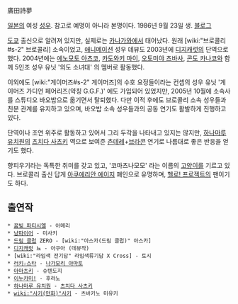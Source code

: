 廣田詩夢

[[일본]]의 여성 [[성우]]. 참고로 예명이 아니라 본명이다. 1986년 9월 23일 생. [http://hirotashion.jugem.jp/ 블로그]

[[도쿄]] 출신으로 알려져 있지만, 실제로는 [[카나가와]]에서 태어났다. 원래 [wiki:"브로콜리#s-2" 브로콜리] 소속이었고, [[애니메이션]] 성우 데뷰도 2003년에 [[디지캐럿]]의 단역으로 했다. 2004년에는 [[에노모토 아츠코]], [[카도와키 마이]], [[오토미야 츠바사]], [[콘도 카나코]]와 함께 5인조 성우 유닛 '외도 소녀대' 의 멤버로 활동했다.

이외에도 [wiki:"게이머즈#s-2" 게이머즈]의 수호 요정들이라는 컨셉의 성우 유닛 '게이머즈 가디언 페어리즈(약칭 G.G.F.)' 에도 가입되어 있었지만, 2005년 10월에 소속사를 스튜디오 바오밥으로 옮기면서 탈퇴했다. 다만 이적 후에도 브로콜리 소속 성우들과 친분 관계를 유지하고 있으며, 바오밥 소속 성우들과의 공동 연기도 활발하게 진행하고 있다.

단역이나 조연 위주로 활동하고 있어서 그리 두각을 나타내고 있지는 않지만, [[하나마루 유치원]]의 [[츠치다 사츠키]] 역으로 보여준 [[츤데레]]+[[브라콘]] 연기로 나름대로 좋은 반응을 얻기도 했다.

향피우기라는 독특한 취미를 갖고 있고, '코마츠나모모' 라는 이름의 [[고양이]]를 기르고 있다. 브로콜리 출신 답게 [[아쿠에리안 에이지]] 폐인으로 유명하며, [[헬로! 프로젝트]]의 팬이기도 하다.

== 출연작 ==
 * [[꿈빛 파티시엘]] - 아메리
 * [[냥파이어]] - 미사키
 * [[드림 클럽]] ZERO - [wiki:"아스카(드림 클럽)" 아스카]
 * [[디지캐럿]] 뇨 - 아쿠아 (데뷰작)
 * [wiki:"라임색 전기담" 라임색류기담 X Cross] - 토시
 * [[러키☆스타]] - [[나가모리 야마토]]
 * [[아마츠키]] - 슈텐도지
 * [[이누카미!]] - 후라노
 * [[하나마루 유치원]] - [[츠치다 사츠키]]
 * [[wiki:"사키(만화)"사키]] - 츠바키노 미유키
